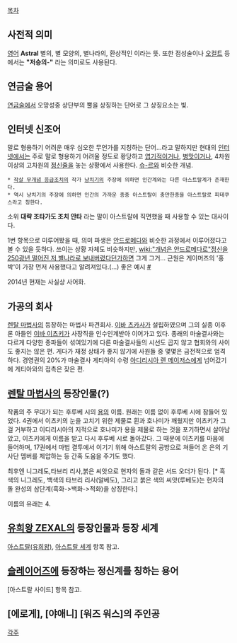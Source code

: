 [[목차]]

== 사전적 의미 ==
[[영어]] '''Astral''' 
별의, 별 모양의, 별나라의, 환상적인 이라는 뜻.
또한 점성술이나 [[오컬트]] 등에서는 '''"저승의-"''' 라는 의미로도 사용된다.

== 연금술 용어 ==
[[연금술]]에서 오망성중 상단부의 뿔을 상징하는 단어로 그 상징요소는 빛.

== 인터넷 신조어 ==
말로 형용하기 어려운 매우 심오한 무언가를 지칭하는 단어…라고 말하지만 현대의 [[인터넷]]에서는 주로 말로 형용하기 어려울 정도로 황당하고 [[엽기]]적이거나, [[병맛]]이거나, 4차원 이상의 고차원의 [[정신줄]]을 놓는 상황에서 사용한다. [[슈-르]]와 비슷한 개념.

 * [[작살 무개념 응급조치]]의 작가 [[냥치기]]의 주장에 의하면 인간계와는 다른 아스트랄계가 존재한다.
 * 역시 냥치기의 주장에 의하면 인간의 가까운 종중 아스트랄이 충만한종을 아스트랄로 피테쿠스라고 칭한다.

소위 '''대략 조타가도 조치 안타''' 라는 말이 아스트랄에 직면했을 때 사용할 수 있는 대사이다.

1번 항목으로 미루어봤을 때, 의미 파생은 [[안드로메다]]와 비슷한 과정에서 이루어졌다고 볼 수 있을 듯하다. 쓰이는 상황 자체도 비슷하지만, [[wiki:"개념은 안드로메다로"정신을 250광년 떨어진 저 별나라로 보내버렸다던가]]하면 그게 그거... 근원은 게이머즈의 '홍박'이 가장 먼저 사용했다고 알려져있다.(...)
좋은 예시 [http://kin.naver.com/qna/detail.nhn?d1id=1&dirId=106&docId=61281281&qb=7JWE7Iqk7Yq4656E&enc=utf8&section=kin&rank=1&search_sort=0&spq=1&pid=SvhGElpySENssZPC4uGsssssstl-238618&sid=VDY4mgpyVmcAAEekFrk #]

2014년 현재는 사실상 사어화.

== 가공의 회사 ==
[[렌탈 마법사]]의 등장하는 마법사 파견회사. [[이바 츠카사]]가 설립하였으며 그의 실종 이후론 아들인 [[이바 이츠키]]가 사장직을 인수인계받아 이어가고 있다. 종래의 마술결사와는 다르게 다양한 종파들이 섞여있기에 다른 마술결사들의 시선도 곱지 않고 협회와의 사이도 좋지는 않은 편.
게다가 재정 상태가 좋지 않기에 사원들 중 몇몇은 금전적으로 엄격하다. 경영권의 20%가 마술결사 게티아의 수령 [[아디리시아 렌 메이저스]]에게 넘어갔기에 게티아와의 접촉은 잦은 편.

== [[렌탈 마법사]]의 등장인물(?) ==
작품의 주 무대가 되는 후루베 시의 [[용]]의 이름. 원래는 이름 없이 후루베 시에 잠들어 있었다. 4권에서 이츠키의 눈을 고치기 위한 제물로 휜과 호나미가 깨웠지만 이츠키가 그걸 거부하고 이디리시아의 지적으로 호나미가 용을 제물로 하는 것을 포기하면서 살아남았고, 이츠키에게 이름을 받고 다시 후루베 시로 돌아갔다. 그 때문에 이츠키를 마음에 들어하며, 17권에서 마법 결투에서 이기기 위해 아스트랄의 공방으로 쳐들어 온 은의 기사단 멤버를 제압하는 등 간혹 도움을 주기도 했다.

최후엔 니그레도,타브리 리사,붉은 씨앗으로 현자의 돌과 같은 서드 오더가 된다. [* 흑색의 니그레도, 백색의 타브리 리사(알베도), 그리고 붉은 색의 씨앗(루베도)는 현자의 돌 완성의 삼단계(흑화->백화->적화)을 상징한다.]

이름의 유래는 4. 

== [[유희왕 ZEXAL]]의 등장인물과 등장 세계 ==
[[아스트랄(유희왕)]], [[아스트랄 세계]] 항목 참고.

== [[슬레이어즈]]에 등장하는 정신계를 칭하는 용어 ==
[아스트랄 사이드] 항목 참고.

== [에로게], [야애니] [워즈 워스]의 주인공 ==

[[각주]]
